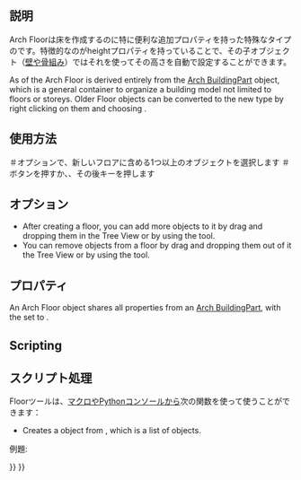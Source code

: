 <languages/>

<div class="mw-translate-fuzzy">
{{Docnav/ja
|[[Arch_Rebar|Rebar]]
|[[Arch_BuildingPart|Building Part]]
|[[Arch_Workbench|Arch]]
|IconL=Arch_Rebar.svg 
|IconC=Workbench_Arch.svg |IconR=Arch_BuildingPart.svg
}}
</div>

<div class="mw-translate-fuzzy">
{{GuiCommand/ja
|Name=Arch Floor|Name/ja=Arch Floor
|MenuLocation=Arch → Floor
|Workbenches=[[Arch Workbench/ja|Arch]]
|Shortcut={{KEY|F}} {{KEY|L}}
|SeeAlso=[[Arch Building]], [[Arch BuildingPart]], [[Arch Site]]
}}
</div>

<span id="Description"></span>
==説明==

<div class="mw-translate-fuzzy">
Arch Floorは床を作成するのに特に便利な追加プロパティを持った特殊なタイプのです。特徴的なのがheightプロパティを持っていることで、その子オブジェクト（[[Arch Wall|壁]]や[[Arch Structure|骨組み]]）ではそれを使ってその高さを自動で設定することができます。
</div>

As of {{VersionPlus|0.18}} the Arch Floor is derived entirely from the [[Arch_BuildingPart|Arch BuildingPart]] object, which is a general container to organize a building model not limited to floors or storeys. Older Floor objects can be converted to the new type by right clicking on them and choosing {{incode|Convert to BuildingPart}}.

<span id="Usage"></span>
==使用方法==

<div class="mw-translate-fuzzy">
＃オプションで、新しいフロアに含める1つ以上のオブジェクトを選択します
＃{{KEY | [[Image:Arch Floor.svg|16px]] '''Arch Floor'''}}ボタンを押すか、{{KEY | F}}、その後{{KEY | L}}キーを押します
</div>

<span id="Options"></span>
==オプション==

* After creating a floor, you can add more objects to it by drag and dropping them in the Tree View or by using the {{Button|[[Image:Arch_Add.svg|16px]] [[Arch_Add|Add Component]]}} tool.
* You can remove objects from a floor by drag and dropping them out of it the Tree View or by using the {{Button|[[Image:Arch_Remove.svg|16px]] [[Arch_Remove|Remove Component]]}} tool.

<span id="Properties"></span>
==プロパティ==

An Arch Floor object shares all properties from an [[Arch_BuildingPart|Arch BuildingPart]], with the {{PropertyData|Ifc Type}} set to {{incode|"Building Storey"}}.

==Scripting==

<div class="mw-translate-fuzzy">
==スクリプト処理==
</div>

<div class="mw-translate-fuzzy">
Floorツールは、[[macros|マクロ]]やPythonコンソールから次の関数を使って使うことができます：
</div>

{{Code|code=
Floor = makeFloor(objectslist=None, baseobj=None, name="Floor")
}}

* Creates a {{incode|Floor}} object from {{incode|objectslist}}, which is a list of objects.

例題:

{{Code|code=
import FreeCAD, Draft, Arch

p1 = FreeCAD.Vector(0, 0, 0)
p2 = FreeCAD.Vector(2000, 0, 0)
baseline = Draft.makeLine(p1, p2)
baseline2 = Draft.makeLine(p1, -1*p2)

Wall1 = Arch.makeWall(baseline, length=None, width=150, height=2000)
Wall2 = Arch.makeWall(baseline2, length=None, width=150, height=1800)
FreeCAD.ActiveDocument.recompute()

Floor = Arch.makeFloor([Wall1, Wall2])

Building = Arch.makeBuilding([Floor])
Site = Arch.makeSite(Building)
FreeCAD.ActiveDocument.recompute() 
}}


<div class="mw-translate-fuzzy">
{{Docnav/ja
|[[Arch_Rebar|Rebar]]
|[[Arch_BuildingPart|Building Part]]
|[[Arch_Workbench|Arch]]
|IconL=Arch_Rebar.svg 
|IconC=Workbench_Arch.svg |IconR=Arch_BuildingPart.svg
}}
</div>

{{BIM_Tools_navi{{#translation:}}}}
{{Userdocnavi{{#translation:}}}}